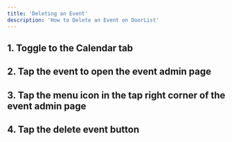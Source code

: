 ---
title: 'Deleting an Event'
description: 'How to Delete an Event on DoorList'
--- 

## 1. Toggle to the Calendar tab 
## 2. Tap the event to open the event admin page
## 3. Tap the menu icon in the tap right corner of the event admin page
## 4. Tap the delete event button

